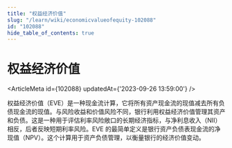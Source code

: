 ```yaml
---
title: "权益经济价值"
slug: "/learn/wiki/economicvalueofequity-102088"
id: "102088"
hide_table_of_contents: true
---
```



# 权益经济价值

<ArticleMeta id={102088} updatedAt={'2023-09-26 13:59:00'} />
<div className='border-solid border-b border-t-0 my-4 border-[var(--ifm-color-gray-300)]' />

权益经济价值（EVE）是一种现金流计算，它将所有资产现金流的现值减去所有负债现金流的现值。与风险收益和价值风险不同，银行利用权益经济价值管理其资产和负债。这是一种用于评估利率风险敞口的长期经济指标，与净利息收入（NII）相反，后者反映短期利率风险。EVE 的最简单定义是银行资产负债表现金流的净现值（NPV）。这个计算用于资产负债管理，以衡量银行的经济价值变动。
